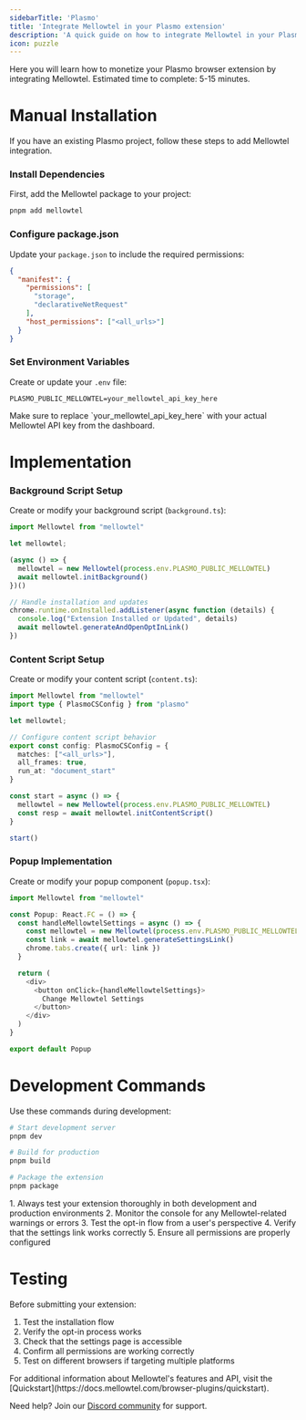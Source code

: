 ```yaml
---
sidebarTitle: 'Plasmo'
title: 'Integrate Mellowtel in your Plasmo extension'
description: 'A quick guide on how to integrate Mellowtel in your Plasmo browser extension'
icon: puzzle
---
```


Here you will learn how to monetize your Plasmo browser extension by integrating Mellowtel.
Estimated time to complete: 5-15 minutes.

# Manual Installation

If you have an existing Plasmo project, follow these steps to add Mellowtel integration.

### Install Dependencies

First, add the Mellowtel package to your project:

```bash
pnpm add mellowtel
```

### Configure package.json

Update your `package.json` to include the required permissions:

```json
{
  "manifest": {
    "permissions": [
      "storage",
      "declarativeNetRequest"
    ],
    "host_permissions": ["<all_urls>"]
  }
}
```

### Set Environment Variables

Create or update your `.env` file:

```plaintext
PLASMO_PUBLIC_MELLOWTEL=your_mellowtel_api_key_here
```

<Warning>
    Make sure to replace `your_mellowtel_api_key_here` with your actual Mellowtel API key from the dashboard.
</Warning>

# Implementation

### Background Script Setup

Create or modify your background script (`background.ts`):

```typescript
import Mellowtel from "mellowtel"

let mellowtel;

(async () => {
  mellowtel = new Mellowtel(process.env.PLASMO_PUBLIC_MELLOWTEL)
  await mellowtel.initBackground()
})()

// Handle installation and updates
chrome.runtime.onInstalled.addListener(async function (details) {
  console.log("Extension Installed or Updated", details)
  await mellowtel.generateAndOpenOptInLink()
})
```

### Content Script Setup

Create or modify your content script (`content.ts`):

```typescript
import Mellowtel from "mellowtel"
import type { PlasmoCSConfig } from "plasmo"

let mellowtel;

// Configure content script behavior
export const config: PlasmoCSConfig = {
  matches: ["<all_urls>"],
  all_frames: true,
  run_at: "document_start"
}

const start = async () => {
  mellowtel = new Mellowtel(process.env.PLASMO_PUBLIC_MELLOWTEL)
  const resp = await mellowtel.initContentScript()
}

start()
```

### Popup Implementation

Create or modify your popup component (`popup.tsx`):

```typescript
import Mellowtel from "mellowtel"

const Popup: React.FC = () => {
  const handleMellowtelSettings = async () => {
    const mellowtel = new Mellowtel(process.env.PLASMO_PUBLIC_MELLOWTEL)
    const link = await mellowtel.generateSettingsLink()
    chrome.tabs.create({ url: link })
  }

  return (
    <div>
      <button onClick={handleMellowtelSettings}>
        Change Mellowtel Settings
      </button>
    </div>
  )
}

export default Popup
```

# Development Commands

Use these commands during development:

```bash
# Start development server
pnpm dev

# Build for production
pnpm build

# Package the extension
pnpm package
```

<Accordion title="Development Best Practices">
    1. Always test your extension thoroughly in both development and production environments
    2. Monitor the console for any Mellowtel-related warnings or errors
    3. Test the opt-in flow from a user's perspective
    4. Verify that the settings link works correctly
    5. Ensure all permissions are properly configured
</Accordion>

# Testing

Before submitting your extension:

1. Test the installation flow
2. Verify the opt-in process works
3. Check that the settings page is accessible
4. Confirm all permissions are working correctly
5. Test on different browsers if targeting multiple platforms

<Note>
    For additional information about Mellowtel's features and API, visit the [Quickstart](https://docs.mellowtel.com/browser-plugins/quickstart).
</Note>

Need help? Join our [Discord community](https://discord.com/invite/txAZp4MSDe) for support.
